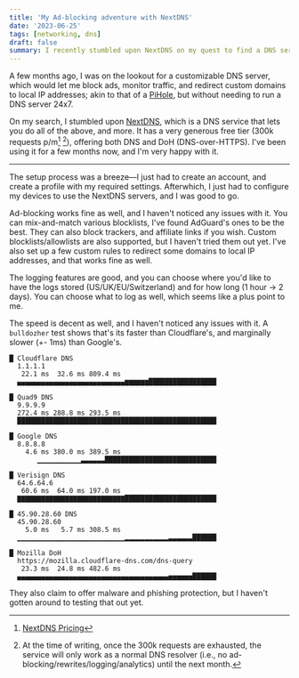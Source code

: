 ```yaml
---
title: 'My Ad-blocking adventure with NextDNS'
date: '2023-06-25'
tags: [networking, dns]
draft: false
summary: I recently stumbled upon NextDNS on my quest to find a DNS service which provided ad-blocking and custom rewrites without the hassle of self-hosting.
---
```


A few months ago, I was on the lookout for a customizable DNS server, which would let me block ads, monitor traffic, and redirect custom domains to local IP addresses; akin to that of a [PiHole](https://pi-hole.net/), but without needing to run a DNS server 24x7.

On my search, I stumbled upon [NextDNS](https://nextdns.io/), which is a DNS service that lets you do all of the above, and more. It has a very generous free tier (300k requests p/m[^1] [^2]), offering both DNS and DoH (DNS-over-HTTPS). I've been using it for a few months now, and I'm very happy with it.

---

The setup process was a breeze—I just had to create an account, and create a profile with my required settings. Afterwhich, I just had to configure my devices to use the NextDNS servers, and I was good to go.

Ad-blocking works fine as well, and I haven't noticed any issues with it. You can mix-and-match various blocklists, I've found AdGuard's ones to be the best. They can also block trackers, and affiliate links if you wish. Custom blocklists/allowlists are also supported, but I haven't tried them out yet. I've also set up a few custom rules to redirect some domains to local IP addresses, and that works fine as well.

The logging features are good, and you can choose where you'd like to have the logs stored (US/UK/EU/Switzerland) and for how long (1 hour -> 2 days). You can choose what to log as well, which seems like a plus point to me.

The speed is decent as well, and I haven't noticed any issues with it. A `bulldozher` test shows that's its faster than Cloudflare's, and marginally slower (+- 1ms) than Google's.

```
█ Cloudflare DNS
  1.1.1.1
   22.1 ms  32.6 ms 809.4 ms
  ▄▄▄▄▄▄▄▄▄▄▄▄▄▄▄▄▄▄▄▄▄▄▄▄▄▄▄▆▆▆▆▆▆█████████████████

█ Quad9 DNS
  9.9.9.9
  272.4 ms 288.8 ms 293.5 ms
  ██████████████████████████████████████████████████

█ Google DNS
  8.8.8.8
    4.6 ms 380.0 ms 389.5 ms
       ▁▁▁▁▁▁▁▁▁▁▁▃▃▃▃▃▃████████████████████████████

█ Verisign DNS
  64.6.64.6
   60.6 ms  64.0 ms 197.0 ms
  ▇▇▇▇▇▇▇▇▇▇▇▇▇▇▇▇▇▇▇▇▇▇▇▇▇▇▇███████████████████████

█ 45.90.28.60 DNS
  45.90.28.60
    5.0 ms   5.7 ms 308.5 ms
  ▁▁▁▁▁▁▁▁▁▁▁▁▁▁▁▁▁▁▁▁▁▁▁▁▁▁▁▂▂▂▂▂▂▂▂▂▂▂▃▃▃▃▃▃██████

█ Mozilla DoH
  https://mozilla.cloudflare-dns.com/dns-query
   23.3 ms  24.8 ms 482.6 ms
  ▄▄▄▄▄▄▄▄▄▄▄▄▄▄▄▄▄▄▄▄▄▄▄▄▄▄▄▄▄▄▄▄▄▄▄▄▄▄▅▅▅▅▅▅██████
```

They also claim to offer malware and phishing protection, but I haven't gotten around to testing that out yet.
[^1]: [NextDNS Pricing](https://nextdns.io/pricing)
[^2]: At the time of writing, once the 300k requests are exhausted, the service will only work as a normal DNS resolver (i.e., no ad-blocking/rewrites/logging/analytics) until the next month.
